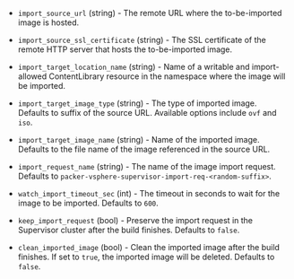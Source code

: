 <!-- Code generated from the comments of the ImportImageConfig struct in builder/vsphere/supervisor/step_import_image.go; DO NOT EDIT MANUALLY -->

- `import_source_url` (string) - The remote URL where the to-be-imported image is hosted.

- `import_source_ssl_certificate` (string) - The SSL certificate of the remote HTTP server that hosts the to-be-imported image.

- `import_target_location_name` (string) - Name of a writable and import-allowed ContentLibrary resource in the namespace where the image will be imported.

- `import_target_image_type` (string) - The type of imported image.
  Defaults to suffix of the source URL. Available options include `ovf` and `iso`.

- `import_target_image_name` (string) - Name of the imported image.
  Defaults to the file name of the image referenced in the source URL.

- `import_request_name` (string) - The name of the image import request.
  Defaults to `packer-vsphere-supervisor-import-req-<random-suffix>`.

- `watch_import_timeout_sec` (int) - The timeout in seconds to wait for the image to be imported.
  Defaults to `600`.

- `keep_import_request` (bool) - Preserve the import request in the Supervisor cluster after the build finishes.
  Defaults to `false`.

- `clean_imported_image` (bool) - Clean the imported image after the build finishes. If set to `true`, the imported image will be deleted.
  Defaults to `false`.

<!-- End of code generated from the comments of the ImportImageConfig struct in builder/vsphere/supervisor/step_import_image.go; -->
